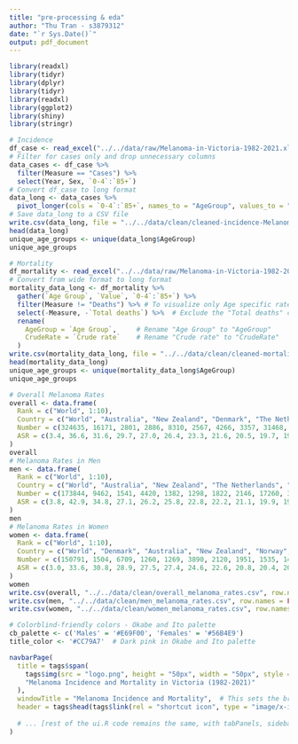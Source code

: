 ```yaml
---
title: "pre-processing & eda"
author: "Thu Tran - s3879312"
date: "`r Sys.Date()`"
output: pdf_document
---
```



```r
library(readxl)
library(tidyr)
library(dplyr)
library(tidyr)
library(readxl)
library(ggplot2)
library(shiny)
library(stringr)
```



```r

# Incidence
df_case <- read_excel("../../data/raw/Melanoma-in-Victoria-1982-2021.xlsx", sheet = "Incidence", skip = 4)
# Filter for cases only and drop unnecessary columns
data_cases <- df_case %>% 
  filter(Measure == "Cases") %>% 
  select(Year, Sex, `0-4`:`85+`)
# Convert df_case to long format
data_long <- data_cases %>% 
  pivot_longer(cols = `0-4`:`85+`, names_to = "AgeGroup", values_to = "Cases")
# Save data_long to a CSV file
write.csv(data_long, file = "../../data/clean/cleaned-incidence-Melanoma-in-Victoria-1982-2021.csv", row.names = FALSE)
head(data_long)
unique_age_groups <- unique(data_long$AgeGroup)
unique_age_groups

# Mortality
df_mortality <- read_excel("../../data/raw/Melanoma-in-Victoria-1982-2021.xlsx", sheet = "Mortality", skip = 4)
# Convert from wide format to long format
mortality_data_long <- df_mortality %>%
  gather(`Age Group`, `Value`, `0-4`:`85+`) %>%
  filter(Measure != "Deaths") %>% # To visualize only Age specific rate
  select(-Measure, -`Total deaths`) %>%  # Exclude the "Total deaths" column since it contains all NA
  rename(
    AgeGroup = `Age Group`,     # Rename "Age Group" to "AgeGroup"
    CrudeRate = `Crude rate`    # Rename "Crude rate" to "CrudeRate"
  )
write.csv(mortality_data_long, file = "../../data/clean/cleaned-mortality-Melanoma-in-Victoria-1982-2021.csv", row.names = FALSE)
head(mortality_data_long)
unique_age_groups <- unique(mortality_data_long$AgeGroup)
unique_age_groups
```


```r
# Overall Melanoma Rates
overall <- data.frame(
  Rank = c("World", 1:10),
  Country = c("World", "Australia", "New Zealand", "Denmark", "The Netherlands", "Norway", "Sweden", "Switzerland", "Germany", "Slovenia", "Finland"),
  Number = c(324635, 16171, 2801, 2886, 8310, 2567, 4266, 3357, 31468, 735, 2090),
  ASR = c(3.4, 36.6, 31.6, 29.7, 27.0, 26.4, 23.3, 21.6, 20.5, 19.7, 19.5)
)
overall
# Melanoma Rates in Men
men <- data.frame(
  Rank = c("World", 1:10),
  Country = c("World", "Australia", "New Zealand", "The Netherlands", "Denmark", "Norway", "Switzerland", "Sweden", "Germany", "Slovenia", "Finland"),
  Number = c(173844, 9462, 1541, 4420, 1382, 1298, 1822, 2146, 17260, 379, 1090),
  ASR = c(3.8, 42.9, 34.8, 27.1, 26.2, 25.8, 22.8, 22.2, 21.1, 19.9, 19.5)
)
men
# Melanoma Rates in Women
women <- data.frame(
  Rank = c("World", 1:10),
  Country = c("World", "Denmark", "Australia", "New Zealand", "Norway", "The Netherlands", "Sweden", "Belgium", "Switzerland", "Germany", "Ireland"),
  Number = c(150791, 1504, 6709, 1260, 1269, 3890, 2120, 1951, 1535, 14208, 772),
  ASR = c(3.0, 33.6, 30.8, 28.9, 27.5, 27.4, 24.6, 22.6, 20.8, 20.4, 20.3)
)
women
write.csv(overall, "../../data/clean/overall_melanoma_rates.csv", row.names = FALSE)
write.csv(men, "../../data/clean/men_melanoma_rates.csv", row.names = FALSE)
write.csv(women, "../../data/clean/women_melanoma_rates.csv", row.names = FALSE)

```



```r
# Colorblind-friendly colors - Okabe and Ito palette
cb_palette <- c('Males' = '#E69F00', 'Females' = '#56B4E9')
title_color <- '#CC79A7'  # Dark pink in Okabe and Ito palette

navbarPage(
  title = tags$span(
    tags$img(src = "logo.png", height = "50px", width = "50px", style = "vertical-align: middle; margin-right: 10px;"),  # Adjust alignment with CSS
    "Melanoma Incidence and Mortality in Victoria (1982-2021)"
  ),
  windowTitle = "Melanoma Incidence and Mortality",  # This sets the browser window title
  header = tags$head(tags$link(rel = "shortcut icon", type = "image/x-icon", href = "logo.ico")),  # Add favicon to the webpage
  
  # ... [rest of the ui.R code remains the same, with tabPanels, sidebarLayout, etc.] ...
)

```

